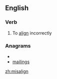 ==English==

===Verb===
{{en-verb}}

# To [[align]] incorrectly

===Anagrams===
* {{alphagram|agiilmns}}
* [[mailings#English|mailings]]

[[zh:misalign]]